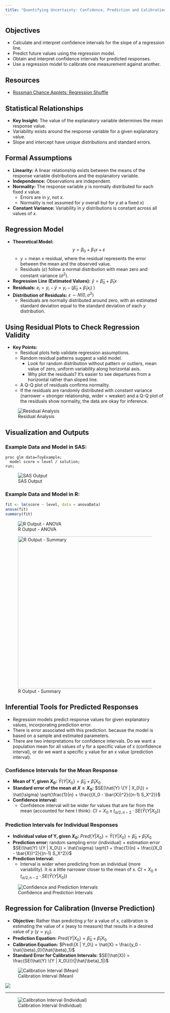 ```yaml
---
title: "Quantifying Uncertainty: Confidence, Prediction and Calibration Intervals"
---
```


## Objectives
- Calculate and interpret confidence intervals for the slope of a regression line.
- Predict future values using the regression model.
- Obtain and interpret confidence intervals for predicted responses.
- Use a regression model to calibrate one measurement against another.


## Resources
- [Rossman Chance Applets: Regression Shuffle](https://www.rossmanchance.com/applets/2021/regshuffle/regshuffle.htm)


## Statistical Relationships
- **Key Insight:** The value of the explanatory variable determines the mean response value.
- Variability exists around the response variable for a given explanatory value.
- Slope and intercept have unique distributions and standard errors.

## Formal Assumptions
- **Linearity:** A linear relationship exists between the means of the response variable distributions and the explanatory variable.
- **Independence:** Observations are independent.
- **Normality:** The response variable $y$ is normally distributed for each fixed $x$ value. 
  - Errors are in $y$, not $x$.  
  - Normality is not assumed for $y$ overall but for $y$ at a fixed $x$)
- **Constant Variance:** Variability in $y$ distributions is constant across all values of $x$.


## Regression Model
- **Theoretical Model:**
  $$
  y = \beta_0 + \beta_1 x + \varepsilon
  $$
  - $y = \text{mean} \pm \text{residual}$, where the residual represents the error between the mean and the observed value.
  - Residuals ($\varepsilon$) follow a normal distribution with mean zero and constant variance ($\sigma^2$).
- **Regression Line (Estimated Values):** $\hat{y} = \hat{\beta}_0 + \hat{\beta}_1 x$
- **Residuals:** $e_i = y_i - \bar{y} = y_i - (\hat{\beta}_0 + \hat{\beta}_1 x_i)$
)
- **Distribution of Residuals:** $\varepsilon \sim N(0, \sigma^2)$  
  - Residuals are normally distributed around zero, with an estimated standard deviation equal to the standard deviation of each $y$ distribution.


## Using Residual Plots to Check Regression Validity
- **Key Points:**
  - Residual plots help validate regression assumptions.
  - Random residual patterns suggest a valid model.
    - Look for random distribution without pattern or outliers, mean value of zero, uniform variability along horizontal axis.
    - Why plot the residuals? It’s easier to see departures from a horizontal rather than sloped line.
  - A Q-Q plot of residuals confirms normality.
  - If the residuals are randomly distributed with constant variance (narrower = stronger relationship, wider = weaker) and a Q-Q plot of the residuals show normality, the data are okay for inference.

:::{layout-ncol=2}
![Residual Analysis](images/notes_9_1.png)
:::

## Visualization and Outputs

### Example Data and Model in SAS:

```sas
proc glm data=ToyExample;
  model score = level / solution;
run;
```

:::{layout-ncol=2}
![SAS Output](images/notes_9_2_sasOutput.png)
:::

### Example Data and Model in R:

```r
fit <- lm(score ~ level, data = anovaData)
anova(fit)
summary(fit)

```

:::{layout-ncol=2}
![R Output - ANOVA](images/notes_9_3_ROutput1.png)

![R Output - Summary](images/notes_9_4_ROutput2.png){width=5in fig-align="left"}
:::


## Inferential Tools for Predicted Responses
- Regression models predict response values for given explanatory values, incorporating prediction error.
- There is error associated with this prediction. because the model is based on a sample and estimated parameters.
- There are two interpretations for confidence intervals. Do we want a population mean for all values of y for a specific value of x (confidence interval), or do we want a specific y value for an x value (prediction interval).

### Confidence Intervals for the Mean Response
  - **Mean of Y, given $X_0$:**
    $\hat{Y} \{Y | X_0\} = \hat{\beta}_0 + \hat{\beta}_1 X_0$
  - **Standard error of the mean at $X = X_0$:**
    $SE(\hat{Y} \{Y | X_0\}) = \hat{\sigma} \sqrt{\frac{1}{n} + \frac{(X_0 - \bar{X})^2}{(n-1) S_X^2}}$
  - **Confidence interval:**  
    - Confidence interval will be wider for values that are far from the mean (accounted for here I think):
    $CI = X_0 \pm t_{\alpha/2, n-2} \cdot SE(\hat{Y} \{Y | X_0\})$

### Prediction Intervals for Individual Responses
- **Individual value of Y, given $X_0$:**
  $Pred\{Y | X_0\} = \hat{Y} \{Y | X_0\} = \hat{\beta}_0 + \hat{\beta}_1 X_0$
- **Prediction error:**  random sampling error (individual) + estimation error
  $SE(\hat{Y} \{Y | X_0\}) = \hat{\sigma} \sqrt{1 + \frac{1}{n} + \frac{(X_0 - \bar{X})^2}{(n-1) S_X^2}}$
- **Prediction Interval:**
  - Interval is wider when predicting from an individual (more variability). It is a little narrower closer to the mean of x.
  $CI = X_0 \pm t_{\alpha/2, n-2} \cdot SE(\hat{Y} \{Y | X_0\})$

:::{layout-ncol=2}
![Confidence and Prediction Intervals](images/notes_9_5.png)
:::


## Regression for Calibration (Inverse Prediction)

- **Objective:** Rather than predicting $y$ for a value of $x$, calibration is estimating the value of $x$ (easy to measure) that results in a desired value of $y$ ($y = y_0$).
- **Prediction Equation:** $Pred\{Y | X_0\} = \hat{\beta}_0 + \hat{\beta}_1 X_0$
- **Calibration Equation:** $Pred\{X | Y_0\} = \hat{X} = \frac{y_0 - \hat{\beta}_0}{\hat{\beta}_1}$
- **Standard Error for Calibration Intervals:** $SE(\hat{X}) = \frac{SE(\hat{Y} \{Y | X_0\})}{|\hat{\beta}_1|}$  

:::{layout-ncol=2}
![Calibration Interval (Mean)](images/notes_9_6.png)

![](images/notes_9_7.png)
:::

---

:::{layout-ncol=2}
![Calibration Interval (Individual)](images/notes_9_8.png)
:::
